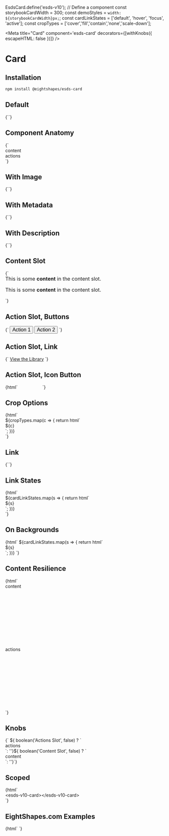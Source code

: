 
EsdsCard.define('esds-v10'); // Define a <esds-v10-card> component
const storybookCardWidth = 300;
const demoStyles = `width: ${storybookCardWidth}px;`;
const cardLinkStates = ['default', 'hover', 'focus', 'active'];
const cropTypes = ['cover','fill','contain','none','scale-down'];

<Meta
  title="Card"
  component='esds-card'
  decorators={[withKnobs({ escapeHTML: false })]}
/>

# Card
## Installation

```bash
npm install @eightshapes/esds-card
```
## Default
<Preview>
  <Story name="Default">
  {`<esds-card style="${demoStyles}"></esds-card>`}
</Story>
</Preview>

## Component Anatomy
<Preview>
  <Story name="Component Anatomy">
    {`<esds-card
        style="${demoStyles}"
        img-src="./images/card/color.png"
        title="Card Title"
        metadata="Metadata"
        description="This is a long description that will wrap to multiple lines."
      >
        <div slot="content" class="storybook-slotholder">
          <span>content</span>
        </div>
        <div slot="actions" class="storybook-slotholder">
          <span>actions</span>
        </div>
      </esds-card>`}
  </Story>
</Preview>

## With Image
<Preview>
  <Story name="With Image">
    {`<esds-card style="${demoStyles}" img-src="./images/card/color.png"></esds-card>`}
  </Story>
</Preview>

## With Metadata
<Preview>
  <Story name="With Metadata">
    {`<esds-card
        style="${demoStyles}"
        img-src="./images/card/morningstar.png"
        title="Morningstar"
        metadata="Design System"
      ></esds-card>`}
  </Story>
</Preview>

## With Description
<Preview>
  <Story name="With Description">
    {`<esds-card
        style="${demoStyles}"
        img-src="./images/card/rei.png"
        title="Cedar"
        metadata="Design System"
        description="A web-based system for rei.com apps and properties."
      ></esds-card>`}
  </Story>
</Preview>

## Content Slot
<Preview>
  <Story name="Content Slot">
    {`<esds-card
        style="${demoStyles}"
        img-src="./images/card/usac.png"
        title="USAC"
        metadata="2017"
        description="A system for the Universal Service Administrative Co."
      >
        <p slot="content" style="line-height: 1.2; text-align: left; text-indent: 0; font-size: 16px; margin: 0 0 16px 0; text-shadow: none; text-transform: none; font-style: normal; letter-spacing: 0; font-weight: normal;">This is some <strong>content</strong> in the content slot.</p>
        <p slot="content" style="line-height: 1.2; text-align: left; text-indent: 0; font-size: 16px; margin: 0 0 16px 0; text-shadow: none; text-transform: none; font-style: normal; letter-spacing: 0; font-weight: normal;">This is some <strong>content</strong> in the content slot.</p>
      </esds-card>`}
  </Story>
</Preview>

## Action Slot, Buttons
<Preview>
  <Story name="Action Slot, Buttons">
    {`<esds-card
        style="${demoStyles}"
        img-src="./images/card/usac.png"
        title="USAC"
        metadata="2017"
        description="A system for the Universal Service Administrative Co."
      >
        <button slot="actions" style="margin: 0; font-size: 16px; text-indent: 0; text-shadow: none;">Action 1</button>
        <button slot="actions" style="margin: 0; font-size: 16px; text-indent: 0; text-shadow: none;">Action 2</button>
      </esds-card>`}
  </Story>
</Preview>

## Action Slot, Link
<Preview>
  <Story name="Action Slot, Link">
    {`<esds-card
        style="${demoStyles}"
        img-src="./images/card/morningstar.png"
        title="Morningstar"
        metadata="Design System"
        description="Style, UI components and charts for digital products."
      >
        <a slot="actions" href="#">View the Library</a>
      </esds-card>`}
  </Story>
</Preview>

## Action Slot, Icon Button
<Preview>
  <Story name="Action Slot, Icon Button">
    {html`<esds-card
        style="${demoStyles}"
        img-src="./images/card/morningstar.png"
        title="Morningstar"
        metadata="Design System"
        description="Style, UI components and charts for digital products."
      >
        <button slot="actions" style="padding: 0; margin: 0; background: transparent; line-height: 1; text-indent: 0; font-size: 16px; border: 0; width: 21px;">
          <esds-icon use="${EsdsIconHelp}"></esds-icon>
        </button>
        <button slot="actions" style="padding: 0; margin: 0; background: transparent; line-height: 1; text-indent: 0; font-size: 16px; border: 0; width: 21px;">
          <esds-icon use="${EsdsIconPencil}"></esds-icon>
        </button>
        <button slot="actions" style="padding: 0; margin: 0; background: transparent; line-height: 1; text-indent: 0; font-size: 16px; border: 0; width: 21px;">
          <esds-icon use="${EsdsIconStar}"></esds-icon>
        </button>
      </esds-card>`}
  </Story>
</Preview>

## Crop Options
<Preview>
  <Story name="Crop Options">
    {html`
      <div class="storybook-grid">
        ${cropTypes.map(c => {
          return html`
            <div>
              <span class="storybook-annotation">${c}</span>
              <esds-card
                  style="${demoStyles}"
                  img-src="./images/card/dollar-portrait.jpg"
                  img-crop-type="${c}"
                  title="One Dollar"
                  metadata="Washington"
                ></esds-card>
            </div>
          `;
          })}
      </div>`}
  </Story>
</Preview>

## Link
<Preview>
  <Story name="Link">
    {`<esds-card
        style="${demoStyles}"
        title="Design System Intermediaries"
        metadata="February 2018"
        description="Relating to the distributors, translators, and themers in between"
        img-src="./images/card/medium.png"
        href="#"></esds-card>`}
  </Story>
</Preview>

## Link States
<Preview>
  <Story name="Link States">
    {html`
      <div class="storybook-grid">
        ${cardLinkStates.map(s => {
          return html`
            <div>
              <span class="storybook-annotation">${s}</span>
              <esds-card
                style="${demoStyles}"
                class="storybook-esds-card-state storybook-esds-card-state--${s}"
                title="Design System Intermediaries"
                metadata="February 2018"
                description="Relating to the distributors, translators, and themers in between"
                img-src="./images/card/medium.png"
                href="http://eightshapes.com"></esds-card>
            </div>
          `;
          })}
      </div>`}
  </Story>
</Preview>

## On Backgrounds
<Preview>
  <Story name="On Backgrounds">
    {html`
      <esds-background-demo>
        ${cardLinkStates.map(s => {
          return html`
            <div>
              <span class="storybook-annotation">${s}</span>
              <esds-card
                style="${demoStyles}"
                class="storybook-esds-card-state storybook-esds-card-state--${s}"
                title="Design System Intermediaries"
                metadata="February 2018"
                description="Relating to the distributors, translators, and themers in between"
                img-src="./images/card/medium.png"
                href="http://eightshapes.com"></esds-card>
            </div>
          `;
          })}
      </esds-background-demo>`}
  </Story>
</Preview>

## Content Resilience
<Preview>
  <Story name="Content Resilience">
    {html`<esds-card
                style="${demoStyles}"
                title="Lorem ipsum dolor sit amet, consectetur adipisicing elit. Omnis id rerum, necessitatibus! Earum voluptatum quas animi voluptas quos, voluptates possimus?"
                metadata="Lorem ipsum dolor sit amet, consectetur adipisicing elit. Nulla, eum."
                description="Lorem ipsum dolor sit amet, consectetur adipisicing elit. Fugiat ipsa numquam nihil laudantium asperiores quo molestiae non deleniti harum aperiam voluptas veniam vel eaque inventore aspernatur dolor veritatis similique distinctio accusantium, cupiditate. Voluptatum impedit, molestias iusto laboriosam dignissimos. Quisquam aliquid, est culpa odit nesciunt amet voluptatem voluptates quos iusto accusamus!"
                img-src="./images/card/medium.png"
                href="http://eightshapes.com">
                <div slot="content" class="storybook-slotholder" style="height: 200px;">
                  <span>content</span>
                </div>
                <div slot="actions" class="storybook-slotholder" style="height: 200px;">
                  <span>actions</span>
                </div>
              </esds-card>`}
  </Story>
</Preview>

## Knobs
<Preview>
  <Story name="Knobs">
    {`
    <esds-card
        style="${demoStyles}"
        description="${text('Description', 'Lorem ipsum dolor sit amet.')}"
        img-src="${select('Image', {Dollar: './images/card/dollar-portrait.jpg', Medium: './images/card/medium.png', Morningstar: './images/card/morningstar.png', 'No Image': '', REI: './images/card/rei.png', 'USAC': './images/card/usac.png'}, './images/card/dollar-portrait.jpg')}"
        img-crop-type="${select('Image Crop', {Contain: 'contain', Cover: 'cover', Fill: 'fill', None: 'none', 'Scale Down': 'scale-down'}, 'cover')}"
        metadata="${text('Metadata', '')}"
        title="${text('Title', 'Card Title')}"
    >${ boolean('Actions Slot', false) ?
        `<div slot="actions" class="storybook-slotholder">
          <span>actions</span>
        </div>`: ''}${ boolean('Content Slot', false) ?
        `<div slot="content" class="storybook-slotholder">
          <span>content</span>
        </div>`: ''}</esds-card>`}
  </Story>
</Preview>

## Scoped
<Preview>
  <Story name="Scoped">
    {html`<div class="storybook-grid">
        <div>
          <span class="storybook-annotation">&lt;esds-v10-card>&lt;/esds-v10-card></span>
          <esds-v10-card></esds-v10-card>
        </div>
      </div>`}
  </Story>
</Preview>

## EightShapes.com Examples
<Preview>
  <Story name="EightShapes.com Examples">
    {html`
      <esds-card
          title='Concept Prototype (the "What")'
          description="Capturing the overall design direction, the concept prototype shows the crucial parts of the user experience"></esds-card>`}
  </Story>
</Preview>
